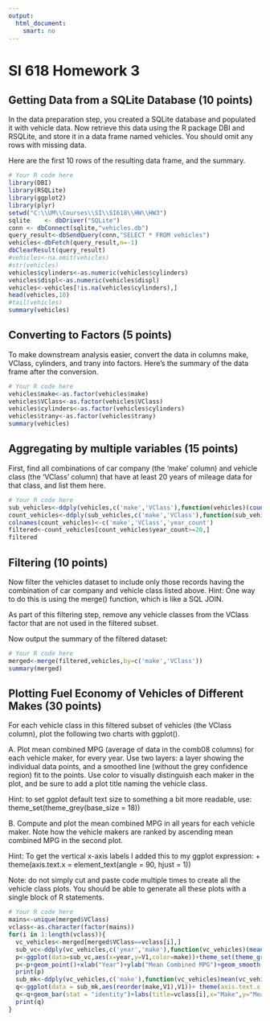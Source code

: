 ---
output:
  html_document:
    smart: no
---
SI 618 Homework 3
=====================



## Getting Data from a SQLite Database (10 points)

In the data preparation step, you created a SQLite database and populated it with vehicle data. Now retrieve this data using the R package DBI and RSQLite, and store it in a data frame named vehicles. You should omit any rows with missing data.

Here are the first 10 rows of the resulting data frame, and the summary. 

```{r echo=FALSE}
# Your R code here
library(DBI)
library(RSQLite)
library(ggplot2)
library(plyr)
setwd("C:\\UM\\Courses\\SI\\SI618\\HW\\HW3")
sqlite    <- dbDriver("SQLite")
conn <- dbConnect(sqlite,"vehicles.db")
query_result<-dbSendQuery(conn,"SELECT * FROM vehicles")
vehicles<-dbFetch(query_result,n=-1)
dbClearResult(query_result)
#vehicles<-na.omit(vehicles)
#str(vehicles)
vehicles$cylinders<-as.numeric(vehicles$cylinders)
vehicles$displ<-as.numeric(vehicles$displ)
vehicles<-vehicles[!is.na(vehicles$cylinders),]
head(vehicles,10)
#tail(vehicles)
summary(vehicles)
```

## Converting to Factors (5 points)

To make downstream analysis easier, convert the data in columns make, VClass, cylinders, and trany into factors. Here's the summary of the data frame after the conversion. 

```{r echo=FALSE}
# Your R code here
vehicles$make<-as.factor(vehicles$make)
vehicles$VClass<-as.factor(vehicles$VClass)
vehicles$cylinders<-as.factor(vehicles$cylinders)
vehicles$trany<-as.factor(vehicles$trany)
summary(vehicles)
```

## Aggregating by multiple variables (15 points)

First, find all combinations of car company (the 'make' column) and vehicle class (the 'VClass' column) that have at least 20 years of mileage data for that class, and list them here.

```{r echo=FALSE}
# Your R code here
sub_vehicles<-ddply(vehicles,c('make','VClass'),function(vehicles)(count(vehicles$year)))
count_vehicles<-ddply(sub_vehicles,c('make','VClass'),function(sub_vehicles)length(sub_vehicles$x))
colnames(count_vehicles)<-c('make','VClass','year_count')
filtered<-count_vehicles[count_vehicles$year_count>=20,]
filtered
```

## Filtering (10 points)

Now filter the vehicles dataset to include only those records having the combination of car company and vehicle class listed above. Hint: One way to do this is using the merge() function, which is like a SQL JOIN. 

As part of this filtering step, remove any vehicle classes from the VClass factor that are not used in the filtered subset.

Now output the summary of the filtered dataset:

```{r echo=FALSE, fig.width=16}
# Your R code here
merged<-merge(filtered,vehicles,by=c('make','VClass'))
summary(merged)
```

## Plotting Fuel Economy of Vehicles of Different Makes (30 points)

For each vehicle class in this filtered subset of vehicles (the VClass column), plot the following two charts with ggplot().

A. Plot mean combined MPG (average of data in the comb08 columns) for each vehicle maker, for every year. Use two layers: a layer showing the individual data points, and a smoothed line (without the grey confidence region) fit to the points. Use color to visually distinguish each maker in the plot, and be sure to add a plot title naming the vehicle class.

Hint: to set ggplot default text size to something a bit more readable, use: 
theme_set(theme_grey(base_size = 18))

B. Compute and plot the mean combined MPG in all years for each vehicle maker. Note how the vehicle makers are ranked by ascending mean combined MPG in the second plot. 

Hint: To get the vertical x-axis labels I added this to my ggplot expression:
    + theme(axis.text.x = element_text(angle = 90, hjust = 1))

Note: do not simply cut and paste code multiple times to create all the vehicle class plots. You should be able to generate all these plots with a single block of R statements.

```{r echo=FALSE, fig.width=16}
# Your R code here
mains<-unique(merged$VClass)
vclass<-as.character(factor(mains))
for(i in 1:length(vclass)){
  vc_vehicles<-merged[merged$VClass==vclass[i],]
  sub_vc<-ddply(vc_vehicles,c('year','make'),function(vc_vehicles)(mean(vc_vehicles$comb08)))
  p<-ggplot(data=sub_vc,aes(x=year,y=V1,color=make))+theme_set(theme_grey(base_size = 18))+ggtitle(vclass[i])+theme(plot.title = element_text(hjust = 0.5))
  p<-p+geom_point()+xlab("Year")+ylab("Mean Combined MPG")+geom_smooth(se=FALSE)
  print(p)
  sub_mk<-ddply(vc_vehicles,c('make'),function(vc_vehicles)mean(vc_vehicles$comb08))
  q<-ggplot(data = sub_mk,aes(reorder(make,V1),V1))+ theme(axis.text.x = element_text(angle = 90, hjust = 1),plot.title = element_text(hjust = 0.5))
  q<-q+geom_bar(stat = "identity")+labs(title=vclass[i],x="Make",y="Mean Combined MPG in All Years")
  print(q)
}
```

